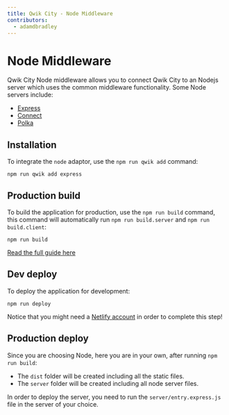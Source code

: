 ```yaml
---
title: Qwik City - Node Middleware
contributors:
  - adamdbradley
---
```


# Node Middleware

Qwik City Node middleware allows you to connect Qwik City to an Nodejs server which uses the common middleware functionality. Some Node servers include:

- [Express](https://expressjs.com/)
- [Connect](https://www.npmjs.com/package/connect)
- [Polka](https://www.npmjs.com/package/polka)

## Installation

To integrate the `node` adaptor, use the `npm run qwik add` command:

```shell
npm run qwik add express
```

## Production build

To build the application for production, use the `npm run build` command, this command will automatically run `npm run build.server` and `npm run build.client`:

```shell
npm run build
```

[Read the full guide here](https://github.com/BuilderIO/qwik/blob/main/starters/adaptors/netlify-edge/README.md)


## Dev deploy

To deploy the application for development:

```shell
npm run deploy
```

Notice that you might need a [Netlify account](https://docs.netlify.com/get-started/) in order to complete this step!


## Production deploy

Since you are choosing Node, here you are in your own, after running `npm run build`:

- The `dist` folder will be created including all the static files.
- The `server` folder will be created including all node server files.

In order to deploy the server, you need to run the `server/entry.express.js` file in the server of your choice.

